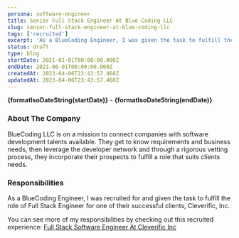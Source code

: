 ```yaml
---
persona: software-engineer
title: Senior Full Stack Engineer At Blue Coding LLC
slug: senior-full-stack-engineer-at-blue-coding-llc
tags: ['recruited']
excerpt: 'As a BlueCoding Engineer, I was given the task to fulfill the role of Full Stack Engineer for one of their successful clients: Cleverific, Inc.'
status: draft
type: blog
startDate: 2021-01-01T00:00:00.000Z
endDate: 2021-06-01T00:00:00.000Z
createdAt: 2023-04-06T23:43:57.468Z
updatedAt: 2023-04-06T23:43:57.468Z
---
```



**{formatIsoDateString(startDate)}** - **{formatIsoDateString(endDate)}**

### About The Company

BlueCoding LLC is on a mission to connect companies with software development talents available. They get to know requirements and business needs, then leverage the developer network and through a rigorous vetting process, they incorporate their prospects to fulfill a role that suits clients needs.

### Responsibilities

As a BlueCoding Engineer, I was recruited for and given the task to fulfill the role of Full Stack Engineer for one of their successful clients, Cleverific, Inc.

You can see more of my responsibilities by checking out this recruited experience: <a href="/p/full-stack-software-engineer-at-cleverific-inc">Full Stack Software Engineer At Cleverific Inc</a>